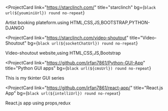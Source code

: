 


<ProjectCard
  link="https://starclinch.com/"
  title="starclinch"
  bg={`black url(${youminiUrl}) round no-repeat`}
>
  Artist booking plateform.using HTML,CSS,JS,BOOTSTRAP,PYTHON-DJANGO
</ProjectCard>

<ProjectCard
  link="https://starclinch.com/video-shoutout"
  title="Video-Shoutout"
  bg={`black url(${socketChatUrl}) round no-repeat`}
>
  Video-shoutout website,using HTML,CSS,JS,Bootstrap
</ProjectCard>

<ProjectCard
  link="https://github.com/irfan7861/Python-GUI-App"
  title="Python GUI apps"
  bg={`black url(${cmsUrl}) round no-repeat`}
>
  This is my tkinter GUI series
</ProjectCard>

<ProjectCard
  link="https://github.com/irfan7861/react-app/"
  title="React.js App"
  bg={`black url(${intelliUrl}) round no-repeat`}
>
  React.js app using props,redux
</ProjectCard>

